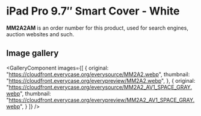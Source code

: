 
# iPad Pro 9.7″ Smart Cover - White

<Callout type='info' emoji='👉🏻'>**MM2A2AM** is an order number for this product, used for search engines, auction websites and such.</Callout>

## Image gallery

<GalleryComponent
    images={[
      {
        original: "https://cloudfront.everycase.org/everysource/MM2A2.webp",
        thumbnail: "https://cloudfront.everycase.org/everypreview/MM2A2.webp",
      },
      {
        original: "https://cloudfront.everycase.org/everysource/MM2A2_AV1_SPACE_GRAY.webp",
        thumbnail: "https://cloudfront.everycase.org/everypreview/MM2A2_AV1_SPACE_GRAY.webp",
      }
    ]}
  />
